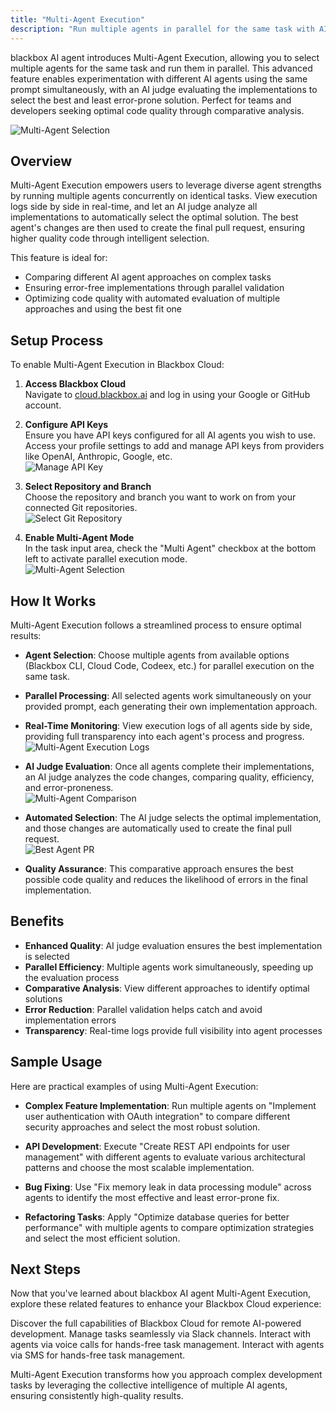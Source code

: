 ```yaml
---
title: "Multi-Agent Execution"
description: "Run multiple agents in parallel for the same task with AI judge evaluation in blackbox AI agent."
---
```


blackbox AI agent introduces Multi-Agent Execution, allowing you to select multiple agents for the same task and run them in parallel. This advanced feature enables experimentation with different AI agents using the same prompt simultaneously, with an AI judge evaluating the implementations to select the best and least error-prone solution. Perfect for teams and developers seeking optimal code quality through comparative analysis.

   ![Multi-Agent Selection](/images/blackbox-cloud/cloud_multiagent_select.png)


## Overview

Multi-Agent Execution empowers users to leverage diverse agent strengths by running multiple agents concurrently on identical tasks. View execution logs side by side in real-time, and let an AI judge analyze all implementations to automatically select the optimal solution. The best agent's changes are then used to create the final pull request, ensuring higher quality code through intelligent selection.

This feature is ideal for:
- Comparing different AI agent approaches on complex tasks
- Ensuring error-free implementations through parallel validation
- Optimizing code quality with automated evaluation of multiple approaches and using the best fit one

## Setup Process

To enable Multi-Agent Execution in Blackbox Cloud:

1. **Access Blackbox Cloud**  
   Navigate to [cloud.blackbox.ai](https://cloud.blackbox.ai) and log in using your Google or GitHub account.

2. **Configure API Keys**  
   Ensure you have API keys configured for all AI agents you wish to use. Access your profile settings to add and manage API keys from providers like OpenAI, Anthropic, Google, etc.  
   ![Manage API Key](/images/blackbox-cloud/cloud_manage_repo_api_key.png)

3. **Select Repository and Branch**  
   Choose the repository and branch you want to work on from your connected Git repositories.  
   ![Select Git Repository](/images/blackbox-cloud/cloud_git_repo_select.png)

4. **Enable Multi-Agent Mode**  
   In the task input area, check the "Multi Agent" checkbox at the bottom left to activate parallel execution mode.  
   ![Multi-Agent Selection](/images/blackbox-cloud/cloud_multiagent_select.png)

## How It Works

Multi-Agent Execution follows a streamlined process to ensure optimal results:

- **Agent Selection**: Choose multiple agents from available options (Blackbox CLI, Cloud Code, Codeex, etc.) for parallel execution on the same task.

- **Parallel Processing**: All selected agents work simultaneously on your provided prompt, each generating their own implementation approach.

- **Real-Time Monitoring**: View execution logs of all agents side by side, providing full transparency into each agent's process and progress.  
  ![Multi-Agent Execution Logs](/images/blackbox-cloud/cloud_multiagent_exec_log.png)

- **AI Judge Evaluation**: Once all agents complete their implementations, an AI judge analyzes the code changes, comparing quality, efficiency, and error-proneness.  
  ![Multi-Agent Comparison](/images/blackbox-cloud/cloud_multiagent_compare.png)

- **Automated Selection**: The AI judge selects the optimal implementation, and those changes are automatically used to create the final pull request.  
  ![Best Agent PR](/images/blackbox-cloud/cloud_multiagent_pr_of_best.png)

- **Quality Assurance**: This comparative approach ensures the best possible code quality and reduces the likelihood of errors in the final implementation.

## Benefits

- **Enhanced Quality**: AI judge evaluation ensures the best implementation is selected
- **Parallel Efficiency**: Multiple agents work simultaneously, speeding up the evaluation process
- **Comparative Analysis**: View different approaches to identify optimal solutions
- **Error Reduction**: Parallel validation helps catch and avoid implementation errors
- **Transparency**: Real-time logs provide full visibility into agent processes

## Sample Usage

Here are practical examples of using Multi-Agent Execution:

- **Complex Feature Implementation**: Run multiple agents on "Implement user authentication with OAuth integration" to compare different security approaches and select the most robust solution.

- **API Development**: Execute "Create REST API endpoints for user management" with different agents to evaluate various architectural patterns and choose the most scalable implementation.

- **Bug Fixing**: Use "Fix memory leak in data processing module" across agents to identify the most effective and least error-prone fix.

- **Refactoring Tasks**: Apply "Optimize database queries for better performance" with multiple agents to compare optimization strategies and select the most efficient solution.

## Next Steps

Now that you've learned about blackbox AI agent Multi-Agent Execution, explore these related features to enhance your Blackbox Cloud experience:

<CardGroup>
  <Card title="Blackbox Cloud" icon="cloud" href="./blackbox-cloud">
    Discover the full capabilities of Blackbox Cloud for remote AI-powered development.
  </Card>

  <Card title="Slack Integration" icon="slack" href="./blackbox-cloud-slack">
    Manage tasks seamlessly via Slack channels.
  </Card>

  <Card title="blackbox AI agent Voice" icon="phone" href="./blackbox-cloud-voice">
    Interact with agents via voice calls for hands-free task management.
  </Card>

  <Card title="blackbox AI agent SMS" icon="message" href="./blackbox-cloud-sms">
    Interact with agents via SMS for hands-free task management.
  </Card>
</CardGroup>

Multi-Agent Execution transforms how you approach complex development tasks by leveraging the collective intelligence of multiple AI agents, ensuring consistently high-quality results.
